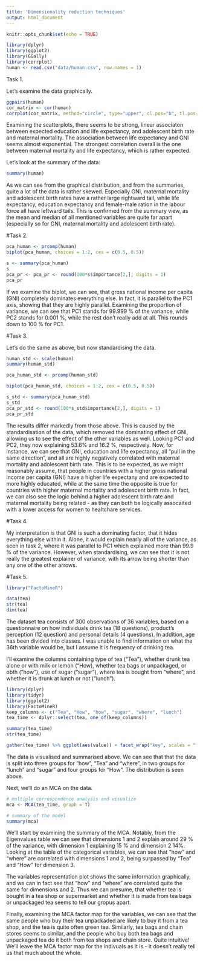```yaml
---
title: 'Dimensionality reduction techniques'
output: html_document
---
```


```r
knitr::opts_chunk$set(echo = TRUE)
```

```r
library(dplyr)
library(ggplot2)
library(GGally)
library(corrplot)
human <- read.csv("data/human.csv", row.names = 1)
```

Task 1.

Let's examine the data graphically.

```r
ggpairs(human)
cor_matrix <- cor(human)
corrplot(cor_matrix, method="circle", type="upper", cl.pos="b", tl.pos="d", tl.cex = 0.6)

```

Examining the scatterplots, there seems to be strong, linear associaton between expected education and life expectancy, and adolescent birth rate and maternal mortality. The association between life expectancy and GNI seems almost exponential. The strongest correlation overall is the one between maternal mortality and life expectancy, which is rather expected.

Let's look at the summary of the data:

```r
summary(human)
```

As we can see from the graphical distribution, and from the summaries, quite a lot of the data is rather skewed. Especially GNI, maternal mortality and adolescent birth rates have a rather large rightward tail, while life expectancy, education expectancy and female-male ration in the labour force all have leftward tails. This is confirmed from the summary view, as the mean and median of all mentioned variables are quite far apart (especially so for GNI, maternal mortality and adolescent birth rate).

#Task 2.

```r
pca_human <- prcomp(human)
biplot(pca_human, choices = 1:2, cex = c(0.5, 0.5))
````
```r
s <- summary(pca_human)
s
pca_pr <- pca_pr <- round(100*s$importance[2,], digits = 1)
pca_pr
```

If we examine the biplot, we can see, that gross national income per capita (GNI) completely dominates everything else. In fact, it is parallel to the PC1 axis, showing that they are highly parallel. Examining the proportion of variance, we can see that PC1 stands for 99.999 % of the variance, while PC2 stands for 0.001 %, while the rest don't really add at all. This rounds down to 100 % for PC1.

#Task 3.

Let's do the same as above, but now standardising the data.

```r
human_std <- scale(human)
summary(human_std)

pca_human_std <- prcomp(human_std)
```

```r
biplot(pca_human_std, choices = 1:2, cex = c(0.5, 0.5))
```

```r
s_std <- summary(pca_human_std)
s_std
pca_pr_std <- round(100*s_std$importance[2,], digits = 1)
pca_pr_std
```
The results differ markedly from those above. This is caused by the standardisation of the data, which removed the dominating effect of GNI, allowing us to see the effect of the other variables as well. Looking PC1 and PC2, they now explaining 53.6% and 16.2 %, respectively.  Now, for instance, we can see that GNI, education and life expectancy, all "pull in the same direction", and all are highly negatively correlated with maternal mortality and adolescent birth rate. This is to be expected, as we might reasonably assume, that people in countries with a higher gross national income per capita (GNI) have a higher life expectany and are expected to more highly educated, while at the same time the opposite is true for countries with higher maternal mortality and adolescent birth rate. In fact, we can also see the logic behind a higher adolescent birth rate and maternal mortality being related  - as they can both be logically assocaited with a lower access for women to healtchare services. 

#Task 4.

My interpretation is that GNI is such a dominating factor, that it hides everything else within it. Alone, it would  explain nearly all of the variance, as seen in task 2, where it was parallel to PC1 which explained more than 99.9 % of the variance. However, when standardising, we can see that it is not really the greatest explainer of variance, with its arrow being shorter than any one of the other arrows. 

#Task 5.

```r
library("FactoMineR")

data(tea)
str(tea)
dim(tea)
```
The dataset tea consists of 300 observations of 36 variables, based on a questionnaire on how individuals drink tea (18 questions), product's perception (12 question) and personal details (4 questions). In addition, age has been divided into classes.  I was unable to find information on what the 36th variable would be, but I assume it is frequency of drinking tea.

I'll examine the columns containing type of tea ("Tea"), whether drunk tea alone or with milk or lemon ("How), whether tea bags or unpackaged, or obth ("how"), use of sugar ("sugar"), where tea is bought from "where", and whether it is drunk at lunch or not ("lunch").

```r
library(dplyr)
library(tidyr)
library(ggplot2)
library(FactoMineR)
keep_columns <- c("Tea", "How", "how", "sugar", "where", "lunch")
tea_time <- dplyr::select(tea, one_of(keep_columns))

summary(tea_time)
str(tea_time)

gather(tea_time) %>% ggplot(aes(value)) + facet_wrap("key", scales = "free") + geom_bar() + theme(axis.text.x = element_text(angle = 45, hjust = 1, size = 8))
```
The data is visualised and summarised above. We can see that that the data is split into three groups for "how", "Tea" and "where", in two groups for "lunch" and "sugar" and four groups for "How". The distribution is seen above.


Next, we'll do an MCA on the data.

```r
# multiple correspondence analysis and visualize
mca <- MCA(tea_time, graph = T)

# summary of the model
summary(mca)

```
We'll start by examining the summary of the MCA. Notably, from the Eigenvalues table we can see that dimensions 1 and 2 explain around 29 % of the variance, with dimension 1 explaining 15 % and dimension 2 14%. Looking at the table of the categorical variables, we can see that "how" and "where" are correlated with dimensions 1 and 2, being surpassed by "Tea" and "How" for dimension 3.

The variables representation plot shows the same information graphically, and we can in fact see that "how" and "where" are correlated quite the same for dimensions and 2. Thus we can presume, that whether tea is bought in a tea shop or supermarket and whether it is made from tea bags or unpackaged tea seems to tell our gropus apart.

Finally, examining the MCA factor map for the variables, we can see that the same people who buy their tea unpackaded are likely to buy it from a tea shop, and the tea is quite often green tea. Similarly, tea bags and chain stores seems to similar, and the people who buy both tea bags and unpackaged tea do it both from tea shops and chain store. Quite intuitive! We'll leave the MCA factor map for the indivuals as it is - it doesn't really tell us that much about the whole.



